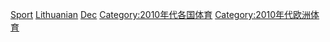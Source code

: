 [[Category:2010年代立陶宛|Sport]] 
[[Category:2010年代體育|Lithuanian]]
[[Category:各年份立陶宛體育|Dec]]
[[Category:2010年代各国体育|Category:2010年代各国体育]]
[[Category:2010年代欧洲体育|Category:2010年代欧洲体育]]